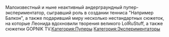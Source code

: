 Малоизвестный и ныне неактивный андерграундный пупер-экспериментатор, сыгравший роль в создании тенниса "Например Балкон", а также подаривший миру несколько нестандартных сюжеток, на которые Леонида вдохновили творения великого LolRuStuff, а также сюжетки GOPNIK TV.{{Пупер|title1 = Leonid Jeweller (Leonid Kolesnichenko)|image1 = Leonid Jeweller.jpg|имя_фамилия = Леонид Колесниченко|сферы_творчества = RYTP, 3D моделирование|город = Неизвестно|когда_начал = сентябрь 2014 года|канал = https://www.youtube.com/channel/UCxdIm380EjPVppNGDkDzcBg/videos?disable_polymer=1}}[[Категория:Пуперы]]
[[Категория:Экспериментаторы]]